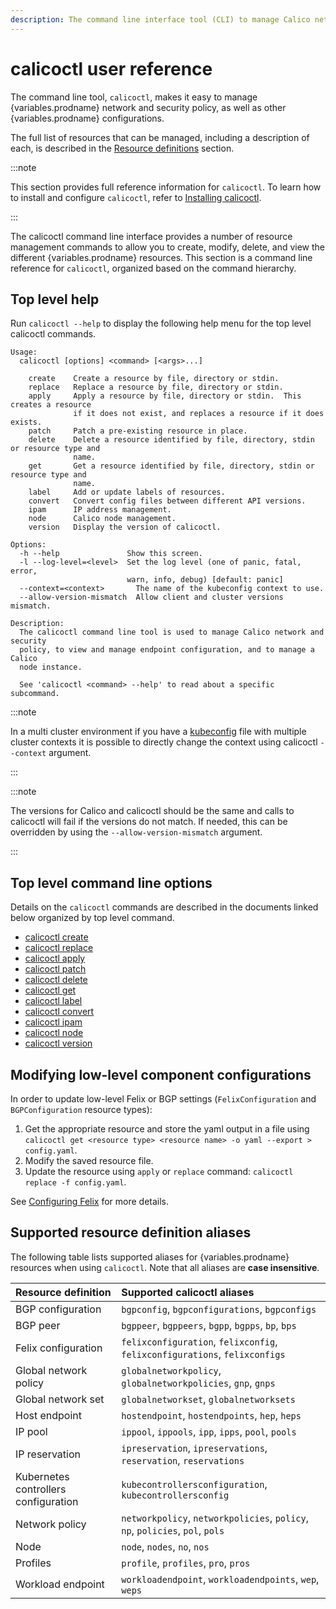 ```yaml
---
description: The command line interface tool (CLI) to manage Calico network and security policy.
---
```



# calicoctl user reference

The command line tool, `calicoctl`, makes it easy to manage {variables.prodname}
network and security policy, as well as other {variables.prodname} configurations.

The full list of resources that can be managed, including a description of each,
is described in the [Resource definitions](../resources/overview.mdx)
section.

:::note

This section provides full reference information for `calicoctl`. To learn
how to install and configure `calicoctl`, refer to
[Installing calicoctl](../../operations/calicoctl/install.mdx).

:::

The calicoctl command line interface provides a number of resource management
commands to allow you to create, modify, delete, and view the different
{variables.prodname} resources. This section is a command line reference for
`calicoctl`, organized based on the command hierarchy.

## Top level help

Run `calicoctl --help` to display the following help menu for the top level
calicoctl commands.

```
Usage:
  calicoctl [options] <command> [<args>...]

    create    Create a resource by file, directory or stdin.
    replace   Replace a resource by file, directory or stdin.
    apply     Apply a resource by file, directory or stdin.  This creates a resource
              if it does not exist, and replaces a resource if it does exists.
    patch     Patch a pre-existing resource in place.
    delete    Delete a resource identified by file, directory, stdin or resource type and
              name.
    get       Get a resource identified by file, directory, stdin or resource type and
              name.
    label     Add or update labels of resources.
    convert   Convert config files between different API versions.
    ipam      IP address management.
    node      Calico node management.
    version   Display the version of calicoctl.

Options:
  -h --help               Show this screen.
  -l --log-level=<level>  Set the log level (one of panic, fatal, error,
                          warn, info, debug) [default: panic]
  --context=<context>	    The name of the kubeconfig context to use.
  --allow-version-mismatch  Allow client and cluster versions mismatch.

Description:
  The calicoctl command line tool is used to manage Calico network and security
  policy, to view and manage endpoint configuration, and to manage a Calico
  node instance.

  See 'calicoctl <command> --help' to read about a specific subcommand.
```

:::note

In a multi cluster environment if you have a [kubeconfig](https://kubernetes.io/docs/concepts/configuration/organize-cluster-access-kubeconfig/) file with multiple cluster contexts it is possible to directly change the context using calicoctl `--context` argument.

:::

:::note

The versions for Calico and calicoctl should be the same and calls to calicoctl will fail if the versions do not match. If needed, this can be overridden by using the `--allow-version-mismatch` argument.

:::

## Top level command line options

Details on the `calicoctl` commands are described in the documents linked below
organized by top level command.

- [calicoctl create](create.mdx)
- [calicoctl replace](replace.mdx)
- [calicoctl apply](apply.mdx)
- [calicoctl patch](patch.mdx)
- [calicoctl delete](delete.mdx)
- [calicoctl get](get.mdx)
- [calicoctl label](label.mdx)
- [calicoctl convert](convert.mdx)
- [calicoctl ipam](ipam/overview.mdx)
- [calicoctl node](node/index.mdx)
- [calicoctl version](version.mdx)

## Modifying low-level component configurations

In order to update low-level Felix or BGP settings (`FelixConfiguration` and `BGPConfiguration` resource types):

1. Get the appropriate resource and store the yaml output in a file using `calicoctl get <resource type> <resource name> -o yaml --export > config.yaml`.
1. Modify the saved resource file.
1. Update the resource using `apply` or `replace` command: `calicoctl replace -f config.yaml`.

See [Configuring Felix](../felix/configuration.mdx) for more details.

## Supported resource definition aliases

The following table lists supported aliases for {variables.prodname} resources when using `calicoctl`. Note that all aliases
are **case insensitive**.

| Resource definition                  | Supported calicoctl aliases                                                   |
| :----------------------------------- | :---------------------------------------------------------------------------- |
| BGP configuration                    | `bgpconfig`, `bgpconfigurations`, `bgpconfigs`                                |
| BGP peer                             | `bgppeer`, `bgppeers`, `bgpp`, `bgpps`, `bp`, `bps`                           |
| Felix configuration                  | `felixconfiguration`, `felixconfig`, `felixconfigurations`, `felixconfigs`    |
| Global network policy                | `globalnetworkpolicy`, `globalnetworkpolicies`, `gnp`, `gnps`                 |
| Global network set                   | `globalnetworkset`, `globalnetworksets`                                       |
| Host endpoint                        | `hostendpoint`, `hostendpoints`, `hep`, `heps`                                |
| IP pool                              | `ippool`, `ippools`, `ipp`, `ipps`, `pool`, `pools`                           |
| IP reservation                       | `ipreservation`, `ipreservations`, `reservation`, `reservations`              |
| Kubernetes controllers configuration | `kubecontrollersconfiguration`, `kubecontrollersconfig`                       |
| Network policy                       | `networkpolicy`, `networkpolicies`, `policy`, `np`, `policies`, `pol`, `pols` |
| Node                                 | `node`, `nodes`, `no`, `nos`                                                  |
| Profiles                             | `profile`, `profiles`, `pro`, `pros`                                          |
| Workload endpoint                    | `workloadendpoint`, `workloadendpoints`, `wep`, `weps`                        |
